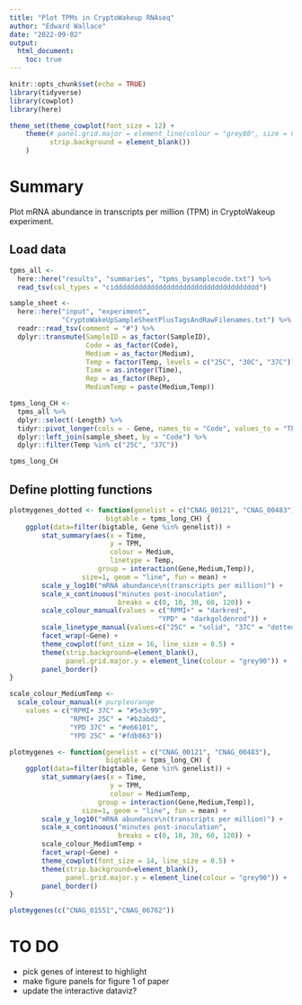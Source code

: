 ```yaml
---
title: "Plot TPMs in CryptoWakeup RNAseq"
author: "Edward Wallace"
date: "2022-09-02"
output: 
  html_document:
    toc: true
---
```


```r
knitr::opts_chunk$set(echo = TRUE)
library(tidyverse)
library(cowplot)
library(here)

theme_set(theme_cowplot(font_size = 12) +
    theme(# panel.grid.major = element_line(colour = "grey80", size = 0.5),
          strip.background = element_blank())
    )

```

# Summary

Plot mRNA abundance in transcripts per million (TPM) in CryptoWakeup experiment.

## Load data

```r
tpms_all <- 
  here::here("results", "summaries", "tpms_bysamplecode.txt") %>%
  read_tsv(col_types = "cidddddddddddddddddddddddddddddddddddd")

sample_sheet <- 
  here::here("input", "experiment",
             "CryptoWakeUpSampleSheetPlusTagsAndRawFilenames.txt") %>%
  readr::read_tsv(comment = "#") %>%
  dplyr::transmute(SampleID = as_factor(SampleID), 
                   Code = as_factor(Code),
                   Medium = as_factor(Medium),
                   Temp = factor(Temp, levels = c("25C", "30C", "37C")),
                   Time = as.integer(Time),
                   Rep = as_factor(Rep),
                   MediumTemp = paste(Medium,Temp))

tpms_long_CH <- 
  tpms_all %>%
  dplyr::select(-Length) %>%
  tidyr::pivot_longer(cols = - Gene, names_to = "Code", values_to = "TPM") %>%
  dplyr::left_join(sample_sheet, by = "Code") %>%
  dplyr::filter(Temp %in% c("25C", "37C"))

tpms_long_CH
```

## Define plotting functions

```r
plotmygenes_dotted <- function(genelist = c("CNAG_00121", "CNAG_00483"),
                        bigtable = tpms_long_CH) {
    ggplot(data=filter(bigtable, Gene %in% genelist)) + 
        stat_summary(aes(x = Time,
                         y = TPM, 
                         colour = Medium,
                         linetype = Temp,
                      group = interaction(Gene,Medium,Temp)),
                  size=1, geom = "line", fun = mean) +
        scale_y_log10("mRNA abundance\n(transcripts per million)") +
        scale_x_continuous("minutes post-inoculation",
                           breaks = c(0, 10, 30, 60, 120)) +
        scale_colour_manual(values = c("RPMI+" = "darkred",
                                     "YPD" = "darkgoldenrod")) + 
        scale_linetype_manual(values=c("25C" = "solid", "37C" = "dotted")) +
        facet_wrap(~Gene) +
        theme_cowplot(font_size = 16, line_size = 0.5) + 
        theme(strip.background=element_blank(),
              panel.grid.major.y = element_line(colour = "grey90")) +
        panel_border()
}

scale_colour_MediumTemp <- 
  scale_colour_manual(# purpleorange
    values = c("RPMI+ 37C" = "#5e3c99",
               "RPMI+ 25C" = "#b2abd2",
               "YPD 37C" = "#e66101",
               "YPD 25C" = "#fdb863"))

plotmygenes <- function(genelist = c("CNAG_00121", "CNAG_00483"),
                        bigtable = tpms_long_CH) {
    ggplot(data=filter(bigtable, Gene %in% genelist)) + 
        stat_summary(aes(x = Time,
                         y = TPM, 
                         colour = MediumTemp,
                      group = interaction(Gene,Medium,Temp)),
                  size=1, geom = "line", fun = mean) +
        scale_y_log10("mRNA abundance\n(transcripts per million)") +
        scale_x_continuous("minutes post-inoculation",
                           breaks = c(0, 10, 30, 60, 120)) +
        scale_colour_MediumTemp +
        facet_wrap(~Gene) +
        theme_cowplot(font_size = 14, line_size = 0.5) + 
        theme(strip.background=element_blank(),
              panel.grid.major.y = element_line(colour = "grey90")) +
        panel_border()
}

plotmygenes(c("CNAG_01551","CNAG_06762"))
```

# TO DO

- pick genes of interest to highlight
- make figure panels for figure 1 of paper
- update the interactive dataviz?
